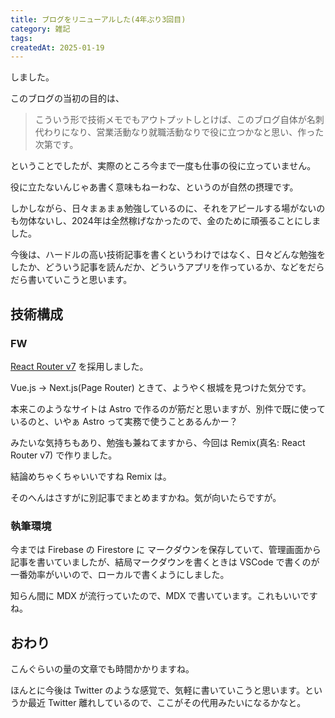 ```yaml
---
title: ブログをリニューアルした(4年ぶり3回目)
category: 雑記
tags:
createdAt: 2025-01-19
---
```


しました。

このブログの当初の目的は、

<Blockquote mb={4} colorScheme="blue">
  <Text as="span" color="gray.300">
    こういう形で技術メモでもアウトプットしとけば、このブログ自体が名刺代わりになり、営業活動なり就職活動なりで役に立つかなと思い、作った次第です。
  </Text>
</Blockquote>

ということでしたが、実際のところ今まで一度も仕事の役に立っていません。

役に立たないんじゃあ書く意味もねーわな、というのが自然の摂理です。

しかしながら、日々まぁまぁ勉強しているのに、それをアピールする場がないのも勿体ないし、2024年は全然稼げなかったので、金のために頑張ることにしました。

今後は、ハードルの高い技術記事を書くというわけではなく、日々どんな勉強をしたか、どういう記事を読んだか、どういうアプリを作っているか、などをだらだら書いていこうと思います。

## 技術構成
### FW
[React Router v7](https://reactrouter.com/home) を採用しました。

Vue.js -> Next.js(Page Router) ときて、ようやく根城を見つけた気分です。

本来このようなサイトは Astro で作るのが筋だと思いますが、別件で既に使っているのと、いやぁ Astro って実務で使うことあるんかー？

みたいな気持ちもあり、勉強も兼ねてますから、今回は Remix(真名: React Router v7) で作りました。

結論めちゃくちゃいいですね Remix は。

そのへんはさすがに別記事でまとめますかね。気が向いたらですが。

### 執筆環境
今までは Firebase の Firestore に マークダウンを保存していて、管理画面から記事を書いていましたが、結局マークダウンを書くときは VSCode で書くのが一番効率がいいので、ローカルで書くようにしました。

知らん間に MDX が流行っていたので、MDX で書いています。これもいいですね。

## おわり
こんぐらいの量の文章でも時間かかりますね。

ほんとに今後は Twitter のような感覚で、気軽に書いていこうと思います。というか最近 Twitter 離れしているので、ここがその代用みたいになるかなと。
